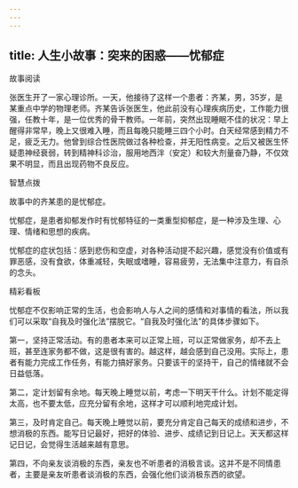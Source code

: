 ```yaml
---
---
---
```

title: 人生小故事：突来的困惑——忧郁症
---



故事阅读

张医生开了一家心理诊所。一天，他接待了这样一个患者：齐某，男，35岁，是某重点中学的物理老师。齐某告诉张医生，他此前没有心理疾病历史，工作能力很强，任教十年，是一位优秀的骨干教师。一年前，突然出现睡眠不佳的状况：早上醒得非常早，晚上又很难入睡，而且每晚只能睡三四个小时。白天经常感到精力不足，疲乏无力。他曾到综合性医院做过各种检查，并无阳性病变。之后又被医生怀疑患神经衰弱，转到精神科诊治，服用地西泮（安定）和较大剂量奋乃静，不仅效果不明显，而且出现药物不良反应。

智慧点拨

故事中的齐某患的是忧郁症。

忧郁症，是患者抑郁发作时有忧郁特征的一类重型抑郁症，是一种涉及生理、心理、情绪和思想的疾病。

忧郁症的症状包括：感到悲伤和空虚，对各种活动提不起兴趣，感觉没有价值或有罪恶感，没有食欲，体重减轻，失眠或嗜睡，容易疲劳，无法集中注意力，有自杀的念头。

精彩看板

忧郁症不仅影响正常的生活，也会影响人与人之间的感情和对事情的看法，所以我们可以采取“自我及时强化法”摆脱它。“自我及时强化法”的具体步骤如下。

第一，坚持正常活动。有的患者本来可以正常上班，可以正常做家务，却不去上班，甚至连家务都不做，这是很有害的。越这样，越会感到自己没用。实际上，患者有能力完成工作任务，有能力搞好家务。只要该干的坚持干，自己的情绪就不会日益低落。

第二，定计划留有余地。每天晚上睡觉以前，考虑一下明天干什么。计划不能定得太高，也不要太低，应充分留有余地，这样才可以顺利地完成计划。

第三，及时肯定自己。每天晚上睡觉以前，要充分肯定自己每天的成绩和进步，不想消极的东西。能写日记最好，把好的体验、进步、成绩记到日记上。天天都这样记日记，会觉得生活越来越有意思。

第四，不向亲友谈消极的东西，亲友也不听患者的消极言谈。这并不是不同情患者，主要是亲友听患者谈消极的东西，会强化他们谈消极东西的欲望。